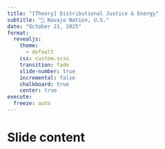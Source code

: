 ```yaml
---
title: "[Theory] Distributional Justice & Energy"
subtitle: "📍 Navajo Nation, U.S."
date: "October 21, 2025"
format: 
  revealjs:
    theme:
      - default
    css: custom.scss
    transition: fade
    slide-number: true
    incremental: false 
    chalkboard: true
    center: true
execute:
  freeze: auto
---
```


# Slide content
